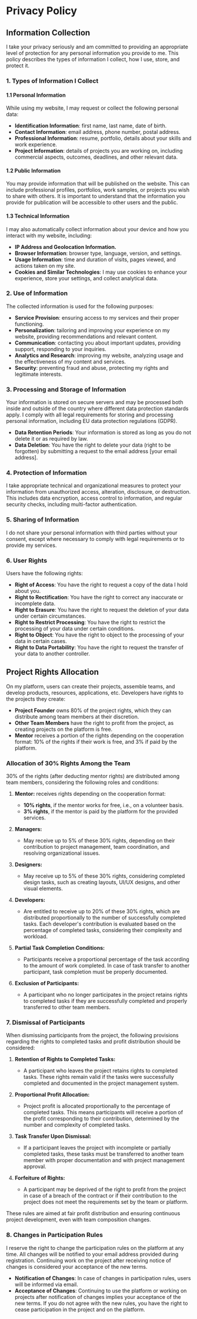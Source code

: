 # Privacy Policy

## Information Collection

I take your privacy seriously and am committed to providing an appropriate level of protection for any personal information you provide to me. This policy describes the types of information I collect, how I use, store, and protect it.

### 1. Types of Information I Collect

#### 1.1 Personal Information

While using my website, I may request or collect the following personal data:

- **Identification Information**: first name, last name, date of birth.
- **Contact Information**: email address, phone number, postal address.
- **Professional Information**: resume, portfolio, details about your skills and work experience.
- **Project Information**: details of projects you are working on, including commercial aspects, outcomes, deadlines, and other relevant data.

#### 1.2 Public Information

You may provide information that will be published on the website. This can include professional profiles, portfolios, work samples, or projects you wish to share with others. It is important to understand that the information you provide for publication will be accessible to other users and the public.

#### 1.3 Technical Information

I may also automatically collect information about your device and how you interact with my website, including:

- **IP Address and Geolocation Information.**
- **Browser Information**: browser type, language, version, and settings.
- **Usage Information**: time and duration of visits, pages viewed, and actions taken on my site.
- **Cookies and Similar Technologies**: I may use cookies to enhance your experience, store your settings, and collect analytical data.

### 2. Use of Information

The collected information is used for the following purposes:

- **Service Provision**: ensuring access to my services and their proper functioning.
- **Personalization**: tailoring and improving your experience on my website, providing recommendations and relevant content.
- **Communication**: contacting you about important updates, providing support, responding to your inquiries.
- **Analytics and Research**: improving my website, analyzing usage and the effectiveness of my content and services.
- **Security**: preventing fraud and abuse, protecting my rights and legitimate interests.

### 3. Processing and Storage of Information

Your information is stored on secure servers and may be processed both inside and outside of the country where different data protection standards apply. I comply with all legal requirements for storing and processing personal information, including EU data protection regulations (GDPR).

- **Data Retention Periods**: Your information is stored as long as you do not delete it or as required by law.
- **Data Deletion**: You have the right to delete your data (right to be forgotten) by submitting a request to the email address [your email address].

### 4. Protection of Information

I take appropriate technical and organizational measures to protect your information from unauthorized access, alteration, disclosure, or destruction. This includes data encryption, access control to information, and regular security checks, including multi-factor authentication.

### 5. Sharing of Information

I do not share your personal information with third parties without your consent, except where necessary to comply with legal requirements or to provide my services.

### 6. User Rights

Users have the following rights:

- **Right of Access**: You have the right to request a copy of the data I hold about you.
- **Right to Rectification**: You have the right to correct any inaccurate or incomplete data.
- **Right to Erasure**: You have the right to request the deletion of your data under certain circumstances.
- **Right to Restrict Processing**: You have the right to restrict the processing of your data under certain conditions.
- **Right to Object**: You have the right to object to the processing of your data in certain cases.
- **Right to Data Portability**: You have the right to request the transfer of your data to another controller.

## Project Rights Allocation

On my platform, users can create their projects, assemble teams, and develop products, resources, applications, etc. Developers have rights to the projects they create:

- **Project Founder** owns 80% of the project rights, which they can distribute among team members at their discretion.
- **Other Team Members** have the right to profit from the project, as creating projects on the platform is free.
- **Mentor** receives a portion of the rights depending on the cooperation format: 10% of the rights if their work is free, and 3% if paid by the platform.

### Allocation of 30% Rights Among the Team

30% of the rights (after deducting mentor rights) are distributed among team members, considering the following roles and conditions:

1. **Mentor:** receives rights depending on the cooperation format:
   - **10% rights**, if the mentor works for free, i.e., on a volunteer basis.
   - **3% rights**, if the mentor is paid by the platform for the provided services.

1. **Managers:**
   - May receive up to 5% of these 30% rights, depending on their contribution to project management, team coordination, and resolving organizational issues.

2. **Designers:**
   - May receive up to 5% of these 30% rights, considering completed design tasks, such as creating layouts, UI/UX designs, and other visual elements.

3. **Developers:**
   - Are entitled to receive up to 20% of these 30% rights, which are distributed proportionally to the number of successfully completed tasks. Each developer's contribution is evaluated based on the percentage of completed tasks, considering their complexity and workload.

4. **Partial Task Completion Conditions:**
   - Participants receive a proportional percentage of the task according to the amount of work completed. In case of task transfer to another participant, task completion must be properly documented.

5. **Exclusion of Participants:**
   - A participant who no longer participates in the project retains rights to completed tasks if they are successfully completed and properly transferred to other team members.

### 7. Dismissal of Participants

When dismissing participants from the project, the following provisions regarding the rights to completed tasks and profit distribution should be considered:

1. **Retention of Rights to Completed Tasks:**
   - A participant who leaves the project retains rights to completed tasks. These rights remain valid if the tasks were successfully completed and documented in the project management system.

2. **Proportional Profit Allocation:**
   - Project profit is allocated proportionally to the percentage of completed tasks. This means participants will receive a portion of the profit corresponding to their contribution, determined by the number and complexity of completed tasks.

3. **Task Transfer Upon Dismissal:**
   - If a participant leaves the project with incomplete or partially completed tasks, these tasks must be transferred to another team member with proper documentation and with project management approval.

4. **Forfeiture of Rights:**
   - A participant may be deprived of the right to profit from the project in case of a breach of the contract or if their contribution to the project does not meet the requirements set by the team or platform.

These rules are aimed at fair profit distribution and ensuring continuous project development, even with team composition changes.

### 8. Changes in Participation Rules

I reserve the right to change the participation rules on the platform at any time. All changes will be notified to your email address provided during registration. Continuing work on the project after receiving notice of changes is considered your acceptance of the new terms.

- **Notification of Changes**: In case of changes in participation rules, users will be informed via email.
- **Acceptance of Changes**: Continuing to use the platform or working on projects after notification of changes implies your acceptance of the new terms. If you do not agree with the new rules, you have the right to cease participation in the project and on the platform.

